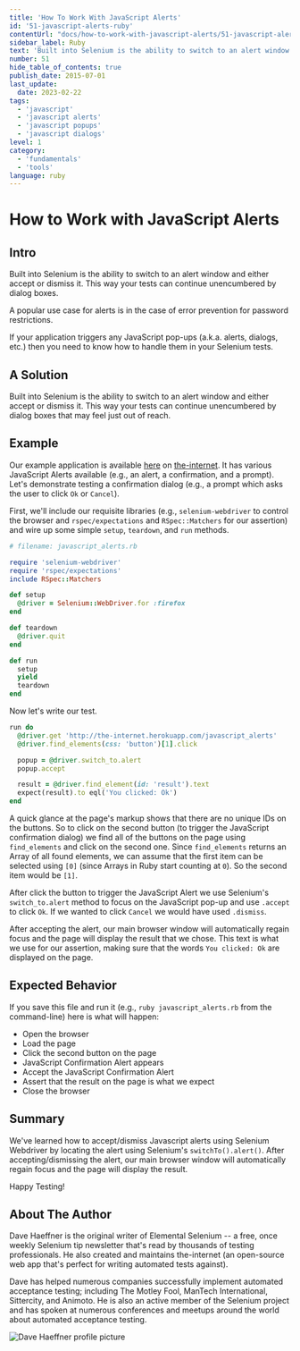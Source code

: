 ```yaml
---
title: 'How To Work With JavaScript Alerts'
id: '51-javascript-alerts-ruby'
contentUrl: "docs/how-to-work-with-javascript-alerts/51-javascript-alerts-ruby"
sidebar_label: Ruby
text: 'Built into Selenium is the ability to switch to an alert window and either accept or dismiss it. This way your tests can continue unencumbered by dialog boxes that may feel just out of reach.'
number: 51
hide_table_of_contents: true
publish_date: 2015-07-01
last_update:
  date: 2023-02-22
tags:
  - 'javascript'
  - 'javascript alerts'
  - 'javascript popups'
  - 'javascript dialogs'
level: 1
category:
  - 'fundamentals'
  - 'tools'
language: ruby
---
```


# How to Work with JavaScript Alerts

## Intro

Built into Selenium is the ability to switch to an alert window and either accept or dismiss it. This way your tests can continue unencumbered by dialog boxes.

A popular use case for alerts is in the case of error prevention for password restrictions.

If your application triggers any JavaScript pop-ups (a.k.a. alerts, dialogs, etc.) then you need to know how to handle them in your Selenium tests.

## A Solution

Built into Selenium is the ability to switch to an alert window and either accept or dismiss it. This way your tests can continue unencumbered by dialog boxes that may feel just out of reach.

## Example

Our example application is available [here](http://the-internet.herokuapp.com/javascript_alerts) on [the-internet](http://github.com/tourdedave/the-internet). It has various JavaScript Alerts available (e.g., an alert, a confirmation, and a prompt). Let's demonstrate testing a confirmation dialog (e.g., a prompt which asks the user to click `Ok` or `Cancel`).

First, we'll include our requisite libraries (e.g., `selenium-webdriver` to control the browser and `rspec/expectations` and `RSpec::Matchers` for our assertion) and wire up some simple `setup`, `teardown`, and `run` methods.

```ruby
# filename: javascript_alerts.rb

require 'selenium-webdriver'
require 'rspec/expectations'
include RSpec::Matchers

def setup
  @driver = Selenium::WebDriver.for :firefox
end

def teardown
  @driver.quit
end

def run
  setup
  yield
  teardown
end
```

Now let's write our test.

```ruby
run do
  @driver.get 'http://the-internet.herokuapp.com/javascript_alerts'
  @driver.find_elements(css: 'button')[1].click

  popup = @driver.switch_to.alert
  popup.accept

  result = @driver.find_element(id: 'result').text
  expect(result).to eql('You clicked: Ok')
end
```

A quick glance at the page's markup shows that there are no unique IDs on the buttons. So to click on the second button (to trigger the JavaScript confirmation dialog) we find all of the buttons on the page using `find_elements` and click on the second one. Since `find_elements` returns an Array of all found elements, we can assume that the first item can be selected using `[0]` (since Arrays in Ruby start counting at `0`). So the second item would be `[1]`.

After click the button to trigger the JavaScript Alert we use Selenium's `switch_to.alert` method to focus on the JavaScript pop-up and use `.accept` to click `Ok`. If we wanted to click `Cancel` we would have used `.dismiss`.

After accepting the alert, our main browser window will automatically regain focus and the page will display the result that we chose. This text is what we use for our assertion, making sure that the words `You clicked: Ok` are displayed on the page.

## Expected Behavior

If you save this file and run it (e.g., `ruby javascript_alerts.rb` from the command-line) here is what will happen:

+ Open the browser
+ Load the page
+ Click the second button on the page
+ JavaScript Confirmation Alert appears
+ Accept the JavaScript Confirmation Alert
+ Assert that the result on the page is what we expect
+ Close the browser


## Summary

We've learned how to accept/dismiss Javascript alerts using Selenium Webdriver by locating the alert using Selenium's `switchTo().alert()`. After accepting/dismissing the alert, our main browser window will automatically regain focus and the page will display the result.

Happy Testing!

## About The Author

Dave Haeffner is the original writer of Elemental Selenium -- a free, once weekly Selenium tip newsletter that's read by thousands of testing professionals. He also created and maintains the-internet (an open-source web app that's perfect for writing automated tests against).

Dave has helped numerous companies successfully implement automated acceptance testing; including The Motley Fool, ManTech International, Sittercity, and Animoto. He is also an active member of the Selenium project and has spoken at numerous conferences and meetups around the world about automated acceptance testing.

![Dave Haeffner profile picture](/img/authors/dave-haeffner.jpeg#author-img 'a title')
